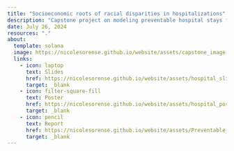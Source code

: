 ```yaml
---
title: "Socioeconomic roots of racial disparities in hospitalizations"
description: "Capstone project on modeling preventable hospital stays for SURE 2024 at Carnegie Mellon University"
date: July 26, 2024
resources: "."
about:
  template: solana
  image: https://nicolesorense.github.io/website/assets/capstone_image.png
  links:
    - icon: laptop
      text: Slides
      href: https://nicolesorense.github.io/website/assets/hospital_slides.pdf
      target: _blank
    - icon: filter-square-fill
      text: Poster
      href: https://nicolesorense.github.io/website/assets/hospital_poster.pdf
      target: _blank
    - icon: pencil
      text: Report
      href: https://nicolesorense.github.io/website/assets/Preventable_hospitalizations_report_personal.html
      target: _blank
---
```

